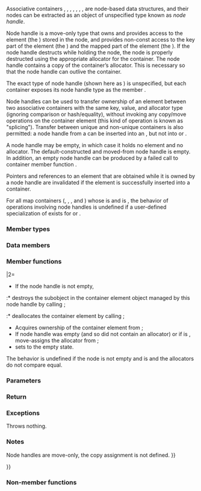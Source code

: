 {{title|Node handle {{mark c++17}}}}
{{cpp/container/navbar}}

{{dcl begin}}
{{dcla|anchor=no|since=c++17|expos=yes|
template&lt;/* unspecified */&gt;
class /*node-handle*/;
}} 
{{dcl end}}

Associative containers {{lc|std::set}}, {{lc|std::map}}, {{lc|std::multiset}}, {{lc|std::multimap}}, {{lc|std::unordered_set}}, {{lc|std::unordered_map}}, {{lc|std::unordered_multiset}}, {{lc|std::unordered_multimap}} are node-based data structures, and their nodes can be extracted as an object of unspecified type known as ''node handle''.

Node handle is a move-only type that owns and provides access to the element (the {{tt|value_type}}) stored in the node, and provides non-const access to the key part of the element (the {{tt|key_type}}) and the mapped part of the element (the {{tt|mapped_type}}). If the node handle destructs while holding the node, the node is properly destructed using the appropriate allocator for the container. The node handle contains a copy of the container’s allocator. This is necessary so that the node handle can outlive the container.

The exact type of node handle (shown here as {{c/core|/*node-handle*/}}) is unspecified, but each container exposes its node handle type as the member {{tt|node_type}}.

Node handles can be used to transfer ownership of an element between two associative containers with the same key, value, and allocator type (ignoring comparison or hash/equality), without invoking any copy/move operations on the container element (this kind of operation is known as "splicing"). Transfer between unique and non-unique containers is also permitted: a node handle from a {{lc|std::map}} can be inserted into an {{lc|std::multimap}}, but not into {{lc|std::unordered_map}} or {{lc|std::set}}.

A node handle may be empty, in which case it holds no element and no allocator. The default-constructed and moved-from node handle is empty. In addition, an empty node handle can be produced by a failed call to container member function {{tt|extract}}.

Pointers and references to an element that are obtained while it is owned by a node handle are invalidated if the element is successfully inserted into a container.

For all map containers ({{lc|std::map}}, {{lc|std::multimap}}, {{lc|std::unordered_map}}, and {{lc|std::unordered_multimap}}) whose {{tt|key_type}} is {{tt|K}} and {{tt|mapped_type}} is {{tt|T}}, the behavior of operations involving node handles is undefined if a user-defined specialization of {{lc|std::pair}} exists for {{c/core|std::pair&lt;K, T&gt;}} or {{c/core|std::pair&lt;const K, T&gt;}}.

===Member types===
{{dsc begin}}
{{dsc hitem|Type|Definition}}
{{dsc inc|cpp/container/dsc key_type|node_handle}}
{{dsc inc|cpp/container/dsc mapped_type|node_handle}}
{{dsc inc|cpp/container/dsc value_type|node_handle}}
{{dsc inc|cpp/container/dsc allocator_type|node_handle}}
{{dsc expos mem type|container_node_type|private=yes|a container node, the type is unspecified}}
{{dsc expos mem type|ator_traits|id=ator_traits|private=yes|allocator traits of type {{c/core|std::allocator_traits&lt;allocator_type&gt;}}}}
{{dsc end}}

===Data members===
{{dsc begin}}
{{dsc hitem|Member|Definition}}
{{dsc expos mem obj|ptr_|id=ptr|maybe=yes|spec={{cc multi
|typename ator_traits::template
|    rebind_traits&lt;container_node_type&gt;::pointer}}|TODO}}
{{dsc expos mem obj|alloc_|id=alloc|maybe=yes|spec={{c/core|std::optional&lt;allocator_type&gt;}}|TODO}}
{{dsc end}}

===Member functions===
{{member|constructors|2=
{{dcl begin}}
{{dcl|num=1|
constexpr /*node-handle*/() noexcept;
}}
{{dcl|num=2|
/*node-handle*/(/*node-handle*/&amp;&amp; nh) noexcept;
}}
{{dcl end}}
@1@ The default constructor initializes the node handle to the empty state.
@2@ The move constructor takes ownership of the container element from {{c|nh}}, move-constructs the member allocator, and leaves {{c|nh}} in the empty state.

===Parameters===
{{par begin}}
{{par|nh|a node handle with the same type (not necessarily the same container)}}
{{par end}}

===Notes===
Node handles are move-only, the copy constructor is not defined.
}}

{{member|operator{{=}}|2=
{{ddcl|1=
/*node-handle*/&amp; operator=(/*node-handle*/&amp;&amp; nh);
}}
* If the node handle is not empty, 
:* destroys the {{tt|value_type}} subobject in the container element object managed by this node handle by calling {{tt|ator_traits::destroy}};
:* deallocates the container element by calling {{c/core|ator_traits::rebind_traits&lt;/*container-node-type*/&gt;::deallocate}};
* Acquires ownership of the container element from {{c|nh}};
* If node handle was empty (and so did not contain an allocator) or if {{c/core|ator_traits::propagate_on_container_move_assignment}} is {{c|true}}, move-assigns the allocator from {{c|nh}};
* sets {{c|nh}} to the empty state.

The behavior is undefined if the node is not empty and {{c/core|ator_traits::propagate_on_container_move_assignment}} is {{c|false}} and the allocators do not compare equal.

===Parameters===
{{par begin}}
{{par|nh| node handle with the same type (not necessarily the same container)}}
{{par end}}

===Return===
{{c|*this}}

===Exceptions===
Throws nothing.

===Notes===
Node handles are move-only, the copy assignment is not defined.
}}

{{member|destructor|2=
{{ddcl|
~/*node-handle*/();
}}

* If the node handle is not empty, 
:* destroys the {{tt|value_type}} subobject in the container element object managed by this node handle by calling {{c/core|ator_traits::destroy}};
:* deallocates the container element by calling {{c/core|ator_traits::rebind_traits&lt;/*container-node-type*/&gt;::deallocate}}.
}}

{{member|empty|2=
{{ddcl|
bool empty() const noexcept;
}}

Returns {{c|true}} if the node handle is empty, {{c|false}} otherwise.
}}

{{member|operator bool|2=
{{ddcl|
explicit operator bool() const noexcept;
}}

Converts to {{c|false}} if the node handle is empty, {{c|true}} otherwise.
}}

{{member|get_allocator|2=
{{ddcl|
allocator_type get_allocator() const;
}}

Returns a copy of the stored allocator (which is a copy of the allocator of the source container). The behavior is undefined if the node handle is empty.

===Exceptions===
Throws nothing.
}}

{{member|value|2=
{{ddcl|notes={{mark|set containers only}}|
value_type&amp; value() const;
}}

Returns a reference to the {{tt|value_type}} subobject in the container element object managed by this node handle. The behavior is undefined if the node handle is empty.

===Exceptions===
Throws nothing.
}}

{{member|key|2=
{{ddcl|notes={{mark|map containers only}}|
key_type&amp; key() const;
}}

Returns a non-const reference to the {{tt|key_type}} member of the {{tt|value_type}} subobject in the container element object managed by this node handle. The behavior is undefined if the node handle is empty.

===Exceptions===
Throws nothing.

===Notes===
This function makes it possible to modify the key of a node extracted from a map, and then re-insert it into the map, without ever copying or moving the element.
}}

{{member|mapped|2=
{{ddcl|notes={{mark|map containers only}}|
mapped_type&amp; mapped() const;
}}

Returns a reference to the {{tt|mapped_type}} member of the {{tt|value_type}} subobject in the container element object managed by this node handle. The behavior is undefined if the node handle is empty.

===Exceptions===
Throws nothing.
}}

{{member|swap|2=
{{ddcl|
void swap(/*node-handle*/&amp; nh) noexcept(/* see below */);
}}

* swaps ownership of container nodes;
* if one node is empty or if both nodes are non-empty and {{c/core|ator_traits::propagate_on_container_swap}} is {{c|true}}, swaps the allocators as well.

The behavior is undefined if both nodes are not empty and {{c/core|ator_traits::propagate_on_container_swap}} is {{c|false}} and the allocators do not compare equal.

===Exceptions===
{{noexcept|ator_traits::propagate_on_container_swap::value {{!!}}
         ator_traits::is_always_equal::value}}
}}

===Non-member functions===
{{member|swap|2=
{{ddcl|
friend void swap(/*node-handle*/&amp; x, /*node-handle*/&amp; y) noexcept(noexcept(x.swap(y)));
}}

Effectively executes {{c|x.swap(y)}}.

{{cpp/hidden friend|{{tti|node-handle}}}}
}}

{{langlinks|es|ja|zh}}